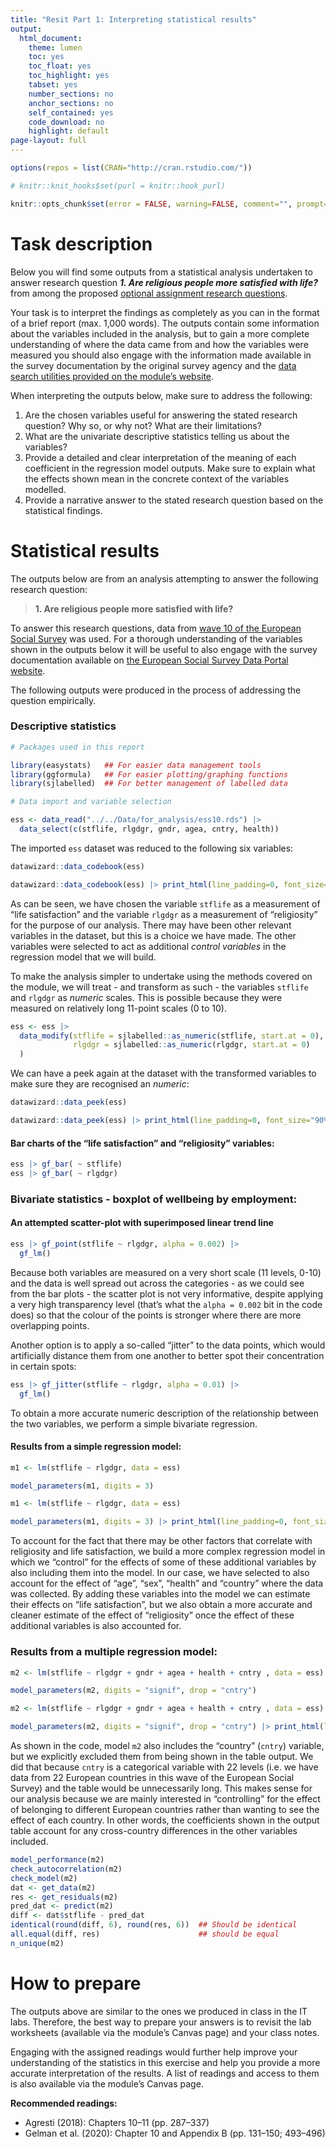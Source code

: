 ```yaml
---
title: "Resit Part 1: Interpreting statistical results"
output:
  html_document:
    theme: lumen
    toc: yes
    toc_float: yes
    toc_highlight: yes
    tabset: yes
    number_sections: no
    anchor_sections: no
    self_contained: yes
    code_download: no
    highlight: default
page-layout: full
---
```


```r
options(repos = list(CRAN="http://cran.rstudio.com/"))
```

```r
# knitr::knit_hooks$set(purl = knitr::hook_purl)

knitr::opts_chunk$set(error = FALSE, warning=FALSE, comment="", prompt=FALSE, message = F, strip.white = F, fig.width = 5, fig.asp = .8, fig.align = "center", fig.show = 'hold')
```



# Task description


Below you will find some outputs from a statistical analysis undertaken to answer research question ***1. Are religious people more satisfied with life?*** from among the proposed [optional assignment research questions](https://ncl.instructure.com/courses/53153/pages/topic-slash-question-options?module_item_id=3052730).

Your task is to interpret the findings as completely as you can in the format of a brief report (max. 1,000 words). The outputs contain some information about the variables included in the analysis, but to gain a more complete understanding of where the data came from and how the variables were measured you should also engage with the information made available in the survey documentation by the original survey agency and the [data search utilities provided on the module's website](https://soc2069.chrismoreh.com/data).

When interpreting the outputs below, make sure to address the following: 

1. Are the chosen variables useful for answering the stated research question? Why so, or why not? What are their limitations?
2. What are the univariate descriptive statistics telling us about the variables?
3. Provide a detailed and clear interpretation of the meaning of each coefficient in the regression model outputs. Make sure to explain what the effects shown mean in the concrete context of the variables modelled.
4. Provide a narrative answer to the stated research question based on the statistical findings.




# Statistical results

The outputs below are from an analysis attempting to answer the following research question:

> **1. Are religious people more satisfied with life?**

To answer this research questions, data from [wave 10 of the European Social Survey](https://soc2069.chrismoreh.com/data/data_main#european-social-survey-round-10-2020-ess10) was used. For a thorough understanding of the variables shown in the outputs below it will be useful to also engage with the survey documentation available on [the European Social Survey Data Portal website](https://ess.sikt.no/en/study/172ac431-2a06-41df-9dab-c1fd8f3877e7/445).

The following outputs were produced in the process of addressing the question empirically.

### Descriptive statistics

```r

# Packages used in this report

library(easystats)   ## For easier data management tools
library(ggformula)   ## For easier plotting/graphing functions
library(sjlabelled)  ## For better management of labelled data
```

```r

# Data import and variable selection

ess <- data_read("../../Data/for_analysis/ess10.rds") |> 
  data_select(c(stflife, rlgdgr, gndr, agea, cntry, health))
```

The imported `ess` dataset was reduced to the following six variables:

```r
datawizard::data_codebook(ess)
```
```r
datawizard::data_codebook(ess) |> print_html(line_padding=0, font_size="90%")
```

As can be seen, we have chosen the variable `stflife` as a measurement of "life satisfaction" and the variable `rlgdgr` as a measurement of "religiosity" for the purpose of our analysis. There may have been other relevant variables in the dataset, but this is a choice we have made. The other variables were selected to act as additional *control variables* in the regression model that we will build.

To make the analysis simpler to undertake using the methods covered on the module, we will treat - and transform as such - the variables `stflife` and `rlgdgr` as *numeric* scales. This is possible because they were measured on relatively long 11-point scales (0 to 10).

```r
ess <- ess |> 
  data_modify(stflife = sjlabelled::as_numeric(stflife, start.at = 0),
              rlgdgr = sjlabelled::as_numeric(rlgdgr, start.at = 0)
  )
```

We can have a peek again at the dataset with the transformed variables to make sure they are recognised an *numeric*:

```r
datawizard::data_peek(ess)

```
```r
datawizard::data_peek(ess) |> print_html(line_padding=0, font_size="90%")

```


#### Bar charts of the "life satisfaction" and "religiosity" variables:

```r
ess |> gf_bar( ~ stflife)
ess |> gf_bar( ~ rlgdgr)
```


### Bivariate statistics - boxplot of wellbeing by employment:

#### An attempted scatter-plot with superimposed linear trend line

```r
ess |> gf_point(stflife ~ rlgdgr, alpha = 0.002) |> 
  gf_lm()
```
Because both variables are measured on a very short scale (11 levels, 0-10) and the data is well spread out across the categories - as we could see from the bar plots - the scatter plot is not very informative, despite applying a very high transparency level (that's what the `alpha = 0.002` bit in the code does) so that the colour of the points is stronger where there are more overlapping points.

Another option is to apply a so-called "jitter" to the data points, which would artificially distance them from one another to better spot their concentration in certain spots:

```r
ess |> gf_jitter(stflife ~ rlgdgr, alpha = 0.01) |> 
  gf_lm()
```

To obtain a more accurate numeric description of the relationship between the two variables, we perform a simple bivariate regression.

#### Results from a simple regression model:

```r
m1 <- lm(stflife ~ rlgdgr, data = ess)

model_parameters(m1, digits = 3)
```
```r
m1 <- lm(stflife ~ rlgdgr, data = ess)

model_parameters(m1, digits = 3) |> print_html(line_padding=0, font_size="90%")
```

To account for the fact that there may be other factors that correlate with religiosity and life satisfaction, we build a more complex regression model in which we "control" for the effects of some of these additional variables by also including them into the model. In our case, we have selected to also account for the effect of "age", "sex", "health" and "country" where the data was collected. By adding these variables into the model we can estimate their effects on "life satisfaction", but we also obtain a more accurate and cleaner estimate of the effect of "religiosity" once the effect of these additional variables is also accounted for.

### Results from a multiple regression model:

```r
m2 <- lm(stflife ~ rlgdgr + gndr + agea + health + cntry , data = ess)

model_parameters(m2, digits = "signif", drop = "cntry")
```
```r
m2 <- lm(stflife ~ rlgdgr + gndr + agea + health + cntry , data = ess)

model_parameters(m2, digits = "signif", drop = "cntry") |> print_html(line_padding=0, font_size="90%")
```

As shown in the code, model `m2` also includes the "country" (`cntry`) variable, but we explicitly excluded them from being shown in the table output. We did that because `cntry` is a categorical variable with 22 levels (i.e. we have data from 22 European countries in this wave of the European Social Survey) and the table would be unnecessarily long. This makes sense for our analysis because we are mainly interested in "controlling" for the effect of belonging to different European countries rather than wanting to see the effect of each country. In other words, the coefficients shown in the output table account for any cross-country differences in the other variables included.


```r
model_performance(m2)
check_autocorrelation(m2)
check_model(m2)
dat <- get_data(m2)
res <- get_residuals(m2)
pred_dat <- predict(m2)
diff <- dat$stflife - pred_dat
identical(round(diff, 6), round(res, 6))  ## Should be identical
all.equal(diff, res)                      ## should be equal
n_unique(m2)
```



# How to prepare

The outputs above are similar to the ones we produced in class in the IT labs. Therefore, the best way to prepare your answers is to revisit the lab worksheets (available via the module's Canvas page) and your class notes.

Engaging with the assigned readings would further help improve your understanding of the statistics in this exercise and help you provide a more accurate interpretation of the results. A list of readings and access to them is also available via the module's Canvas page.

**Recommended readings:**

-   Agresti (2018): Chapters 10--11 (pp. 287--337)
-   Gelman et al. (2020): Chapter 10 and Appendix B (pp. 131--150; 493--496)



